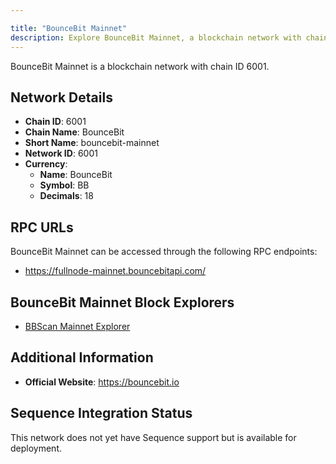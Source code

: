 ```yaml
---

title: "BounceBit Mainnet"
description: Explore BounceBit Mainnet, a blockchain network with chain ID 6001. Learn about its native currency, BounceBit, and how to interact with the network.
---
```




BounceBit Mainnet is a blockchain network with chain ID 6001.

## Network Details

- **Chain ID**: 6001
- **Chain Name**: BounceBit
- **Short Name**: bouncebit-mainnet
- **Network ID**: 6001
- **Currency**: 
  - **Name**: BounceBit
  - **Symbol**: BB
  - **Decimals**: 18

## RPC URLs

BounceBit Mainnet can be accessed through the following RPC endpoints:

- https://fullnode-mainnet.bouncebitapi.com/

## BounceBit Mainnet Block Explorers

- [BBScan Mainnet Explorer](https://bbscan.io)

## Additional Information

- **Official Website**: https://bouncebit.io

## Sequence Integration Status

This network does not yet have Sequence support but is available for deployment.
